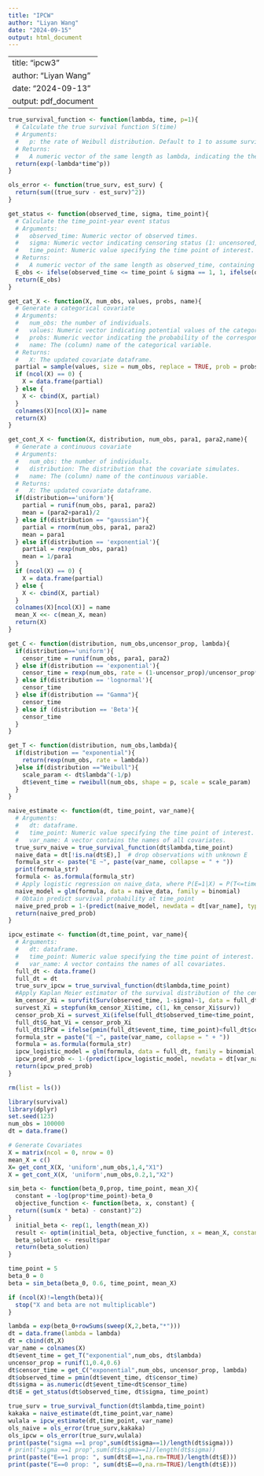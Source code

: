 ```yaml
---
title: "IPCW"
author: "Liyan Wang"
date: "2024-09-15"
output: html_document
---
```

---
title: "ipcw3"
author: "Liyan Wang"
date: "2024-09-13"
output: pdf_document
---

```r
true_survival_function <- function(lambda, time, p=1){
  # Calculate the true survival function S(time)
  # Arguments:
  #   p: the rate of Weibull distribution. Default to 1 to assume survival function follows exponential distribution.
  # Returns:
  #   A numeric vector of the same length as lambda, indicating the theoretical probability of survival at time
  return(exp(-lambda*time^p))
}

ols_error <- function(true_surv, est_surv) {
  return(sum((true_surv - est_surv)^2))
}
```

```r
get_status <- function(observed_time, sigma, time_point){
  # Calculate the time_point-year event status
  # Arguments:
  #   observed_time: Numeric vector of observed times.
  #   sigma: Numeric vector indicating censoring status (1: uncensored, 0: censored).
  #   time_point: Numeric value specifying the time point of interest.
  # Returns:
  #   A numeric vector of the same length as observed_time, containing the event indicator
  E_obs <- ifelse(observed_time <= time_point & sigma == 1, 1, ifelse(observed_time > time_point, 0, NA))
  return(E_obs)
}
```

```r
get_cat_X <- function(X, num_obs, values, probs, name){
  # Generate a categorical covariate
  # Arguments:
  #   num_obs: the number of individuals.
  #   values: Numeric vector indicating potential values of the categorical covariate.
  #   probs: Numeric vector indicating the probability of the corresponding value.
  #   name: The (column) name of the categorical variable.
  # Returns:
  #   X: The updated covariate dataframe.
  partial = sample(values, size = num_obs, replace = TRUE, prob = probs)
  if (ncol(X) == 0) {
    X = data.frame(partial)
  } else {
    X <- cbind(X, partial)
  }
  colnames(X)[ncol(X)]= name
  return(X)
}

get_cont_X <- function(X, distribution, num_obs, para1, para2,name){
  # Generate a continuous covariate
  # Arguments:
  #   num_obs: the number of individuals.
  #   distribution: The distribution that the covariate simulates.
  #   name: The (column) name of the continuous variable.
  # Returns:
  #   X: The updated covariate dataframe.
  if(distribution=='uniform'){
    partial = runif(num_obs, para1, para2)
    mean = (para2+para1)/2
  } else if(distribution == "gaussian"){
    partial = rnorm(num_obs, para1, para2)
    mean = para1
  } else if(distribution == 'exponential'){
    partial = rexp(num_obs, para1)
    mean = 1/para1
  }
  if (ncol(X) == 0) {
    X = data.frame(partial)
  } else {
    X <- cbind(X, partial)
  }
  colnames(X)[ncol(X)] = name
  mean_X <<- c(mean_X, mean)
  return(X)
}
```

```r
get_C <- function(distribution, num_obs,uncensor_prop, lambda){
  if(distribution=='uniform'){
    censor_time = runif(num_obs, para1, para2)
  } else if(distribution == 'exponential'){
    censor_time = rexp(num_obs, rate = (1-uncensor_prop)/uncensor_prop*lambda) # this means P(T_i<C_i)=uncensored_prop
  } else if(distribution == 'lognormal'){
    censor_time 
  } else if(distribution == "Gamma"){
    censor_time 
  } else if (distribution == 'Beta'){
    censor_time 
  }
}
```

```r
get_T <- function(distribution, num_obs,lambda){
  if(distribution == "exponential"){
    return(rexp(num_obs, rate = lambda))
  }else if(distribution =="Weibull"){
    scale_param <- dt$lambda^(-1/p)
    dt$event_time = rweibull(num_obs, shape = p, scale = scale_param)
  }
}
```

```r
naive_estimate <- function(dt, time_point, var_name){
  # Arguments:
  #   dt: dataframe.
  #   time_point: Numeric value specifying the time point of interest.
  #   var_name: A vector contains the names of all covariates.
  true_surv_naive = true_survival_function(dt$lambda,time_point)
  naive_data = dt[!is.na(dt$E),]  # drop observations with unknown E
  formula_str <- paste("E ~", paste(var_name, collapse = " + "))
  print(formula_str)
  formula <- as.formula(formula_str)
  # Apply logistic regression on naive_data, where P(E=1|X) = P(T<=time_point|X)
  naive_model = glm(formula, data = naive_data, family = binomial)  
  # Obtain predict survival probability at time_point
  naive_pred_prob = 1-(predict(naive_model, newdata = dt[var_name], type = "response"))
  return(naive_pred_prob)
}
```

```r
ipcw_estimate <- function(dt,time_point, var_name){
  # Arguments:
  #   dt: dataframe.
  #   time_point: Numeric value specifying the time point of interest.
  #   var_name: A vector contains the names of all covariates.
  full_dt <- data.frame()
  full_dt = dt
  true_surv_ipcw = true_survival_function(dt$lambda,time_point)
  #Apply Kaplan Meier estimator of the survival distribution of the censoring times
  km_censor_Xi = survfit(Surv(observed_time, 1-sigma)~1, data = full_dt)
  survest_Xi = stepfun(km_censor_Xi$time, c(1, km_censor_Xi$surv))
  censor_prob_Xi = survest_Xi(ifelse(full_dt$observed_time<time_point, full_dt$observed_time,time_point))
  full_dt$G_hat_Vi = censor_prob_Xi
  full_dt$IPCW = ifelse(pmin(full_dt$event_time, time_point)<full_dt$censor_time, 1/full_dt$G_hat_Vi, 0) # Compute weights
  formula_str = paste("E ~", paste(var_name, collapse = " + "))
  formula = as.formula(formula_str)
  ipcw_logistic_model = glm(formula, data = full_dt, family = binomial, weights = IPCW)
  ipcw_pred_prob <- 1-(predict(ipcw_logistic_model, newdata = dt[var_name], type = "response"))
  return(ipcw_pred_prob)
}
```

```r
rm(list = ls())
```

```r
library(survival)
library(dplyr)
set.seed(123)
num_obs = 100000
dt = data.frame()
```

```r
# Generate Covariates
X = matrix(ncol = 0, nrow = 0)
mean_X = c()
X= get_cont_X(X, 'uniform',num_obs,1,4,"X1")
X = get_cont_X(X, 'uniform',num_obs,0.2,1,"X2")
```

```r
sim_beta <- function(beta_0,prop, time_point, mean_X){
  constant = -log(prop*time_point)-beta_0
  objective_function <- function(beta, x, constant) {
  return((sum(x * beta) - constant)^2)
}
  initial_beta <- rep(1, length(mean_X))
  result <- optim(initial_beta, objective_function, x = mean_X, constant = constant)
  beta_solution <- result$par
  return(beta_solution)
}
```

```r
time_point = 5
beta_0 = 0
beta = sim_beta(beta_0, 0.6, time_point, mean_X)

if (ncol(X)!=length(beta)){
  stop("X and beta are not multiplicable")
}

lambda = exp(beta_0+rowSums(sweep(X,2,beta,"*")))
dt = data.frame(lambda = lambda)
dt = cbind(dt,X)
var_name = colnames(X)
dt$event_time = get_T("exponential",num_obs, dt$lambda)
uncensor_prop = runif(1,0.4,0.6)
dt$censor_time = get_C("exponential",num_obs, uncensor_prop, lambda)
dt$observed_time = pmin(dt$event_time, dt$censor_time)
dt$sigma = as.numeric(dt$event_time<dt$censor_time)
dt$E = get_status(dt$observed_time, dt$sigma, time_point)

true_surv = true_survival_function(dt$lambda,time_point)
kakaka = naive_estimate(dt,time_point,var_name)
wulala = ipcw_estimate(dt,time_point, var_name)
ols_naive = ols_error(true_surv,kakaka)
ols_ipcw = ols_error(true_surv,wulala)
print(paste("sigma ==1 prop",sum(dt$sigma==1)/length(dt$sigma)))
# print("sigma ==1 prop",sum(dt$sigma==1)/length(dt$sigma))
print(paste("E==1 prop: ", sum(dt$E==1,na.rm=TRUE)/length(dt$E)))
print(paste("E==0 prop: ", sum(dt$E==0,na.rm=TRUE)/length(dt$E)))
```

